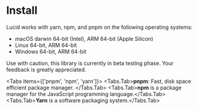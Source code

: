 
# Install
Lucid works with yarn, npm, and pnpm on the following operating systems:

- macOS darwin 64-bit (Intel), ARM 64-bit (Apple Silicon)
- Linux 64-bit, ARM 64-bit
- Windows 64-bit, ARM 64-bit

<Callout type="warning" emoji="⚠️">
  Use with caution, this library is currently in beta testing phase. Your feedback is greatly appreciated.
</Callout>

 
<Tabs items={['pnpm', 'npm', 'yarn']}>
  <Tabs.Tab>**pnpm**: Fast, disk space efficient package manager.  </Tabs.Tab>
  <Tabs.Tab>**npm** is a package manager for the JavaScript programming language.</Tabs.Tab>
  <Tabs.Tab>**Yarn** is a software packaging system.</Tabs.Tab>
</Tabs>